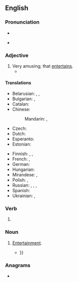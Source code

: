 ==English==
{{PIE root|en|ten}}

===Pronunciation===
* {{audio|en|en-us-entertaining.ogg|Audio (US)}}

* {{rhymes|en|eɪnɪŋ}}

===Adjective===
{{en-adj}}

# Very amusing; that [[entertain]]s.
#* {{quote-journal
|en
|date=October 1, 2011
|author=Phil Dawkes
|title=Sunderland 2 - 2 West Brom
|work=BBC Sport
|url=http://news.bbc.co.uk/sport2/hi/football/eng_prem/15045630.stm
|page=
|passage=Sunderland came back from two goals down to earn a point from an '''entertaining''' encounter with West Brom.}}

====Translations====
{{trans-top|amusing}}
* Belarusian: {{t|be|заба́ўны}}, {{t|be|займа́льны}}, {{t|be|забаўля́льны}}
* Bulgarian: {{t+|bg|заба́вен}}, {{t+|bg|занима́телен}}
* Catalan: {{t+|ca|divertit}}
* Chinese:
*: Mandarin: {{t+|cmn|有趣|tr=yǒuqù}}, {{t+|cmn|逗|tr=dòu}} {{qualifier|colloquial}}
* Czech: {{t+|cs|zábavný}}
* Dutch: {{t+|nl|vermakelijk}}
* Esperanto: {{t-needed|eo}}
* Estonian: {{t|et|meelelahutuslik}}
{{trans-mid}}
* Finnish: {{t+|fi|viihdyttävä}}, {{t+|fi|huvittava}}, {{t+|fi|hauska}}
* French: {{t+|fr|divertissant|m}}, {{t+|fr|distrayant}}
* German: {{t+|de|unterhaltsam}}
* Hungarian: {{t+|hu|szórakoztató}}
* Mirandese: {{t|mwl|adbertido|m}}, {{t|mwl|adbertida|f}}
* Polish: {{t+|pl|zabawny}}, {{t|pl|zajmujący}}
* Russian: {{t+|ru|развлека́тельный}}, {{t+|ru|заба́вный}}, {{t+|ru|занима́тельный}}, {{t+|ru|курьёзный}}
* Spanish: {{t+|es|divertido|m}}
* Ukrainian: {{t|uk|розважа́льний}}, {{t|uk|заба́вний}}
{{trans-bottom}}

===Verb===
{{head|en|verb form}}

# {{present participle of|en|entertain|nocat=1}}

===Noun===
{{en-noun}}

# {{lb|en|archaic}} [[entertainment|Entertainment]].
#* {{quote-book|en|year=1889|author=George Herbert Curteis|title=Bishop Selwyn of New Zealand, and of Lichfield|passage=As soon as the festival was over, and the usual routine of summer '''entertainings''' and meetings had been got through, the Bishop and Mrs. Selwyn, accompanied by their large family party and some friends, started for a quiet holiday {{...}}}}

===Anagrams===
* {{anagrams|en|a=aeegiinnnrtt|intenerating}}